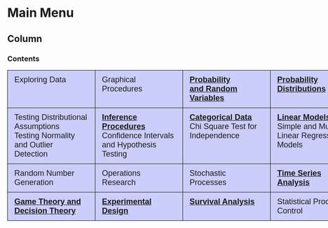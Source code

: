 Main Menu {data-navmenu="Menu"}
====================================================================

Column {.tabset}
-------------------------------------------------

### Contents

<style type="text/css">
.tg  {border-collapse:collapse;border-spacing:0;}
.tg td{font-family:Arial, sans-serif;font-size:18px;padding:11px 15px;border-style:solid;border-width:1px;overflow:hidden;word-break:normal;}
.tg th{font-family:Arial, sans-serif;font-size:18px;font-weight:normal;padding:11px 15px;border-style:solid;border-width:1px;overflow:hidden;word-break:normal;}
.tg .tg-b44r{background-color:#cbcefb;vertical-align:top}
.tg .tg-yw4l{vertical-align:top}
.tg .tg-76so{font-size:18px;background-color:#cbcefb;vertical-align:top}
</style>
<center>
<table class="tg" style="undefined;table-layout: fixed; width: 900px">
<colgroup>
<col style="width: 200px">
<col style="width: 200px">
<col style="width: 200px">
<col style="width: 200px">
</colgroup>
<tbody>
  <tr>
  <td class="tg-76so">Exploring Data</td>
  <td class="tg-76so">Graphical Procedures</td>    
  <td class="tg-76so"><strong> <a href = "probability.html">Probability <br> and Random Variables</a></strong> </td>
  <td class="tg-76so"><strong> <a href = "probabilitydistributions.html">Probability Distributions</a></strong> </td>
  </tr>
  <tr>
  <td class="tg-76so">Testing Distributional Assumptions <br> Testing Normality and Outlier Detection</td>
  <td class="tg-76so"><strong> <a href = "linearmodels.html">Inference Procedures</a></strong> Confidence Intervals and Hypothesis Testing</td>
  <td class="tg-76so"><strong> <a href = "categorical data.html">Categorical Data</a></strong> <br> Chi Square Test for Independence</td>
  <td class="tg-76so"><strong> <a href = "linearmodels.html">Linear Models</a></strong> <br> Simple and Multiple Linear Regression Models</td>
  </tr>
  <tr>
  <td class="tg-76so">Random Number Generation</td>
  <td class="tg-76so">Operations Research</td>
  <td class="tg-76so">Stochastic Processes</td>
  <td class="tg-76so"><strong> <a href = "timeseries.html">Time Series Analysis</a></strong> </td>
  </tr>
  <tr>
  <td class="tg-76so"><strong> <a href = "gametheory.html">Game Theory and Decision Theory</a></strong> <br></td>
  <td class="tg-76so"><strong> <a href = "experimentaldesign.html">Experimental Design</a></strong><br></td>
  <td class="tg-76so"><strong> <a href = "survivalanalysis.html">Survival Analysis</a></strong> </td>
  <td class="tg-76so">Statistical Process Control </td>
  </tr>
</tbody>
</table>
</center>


